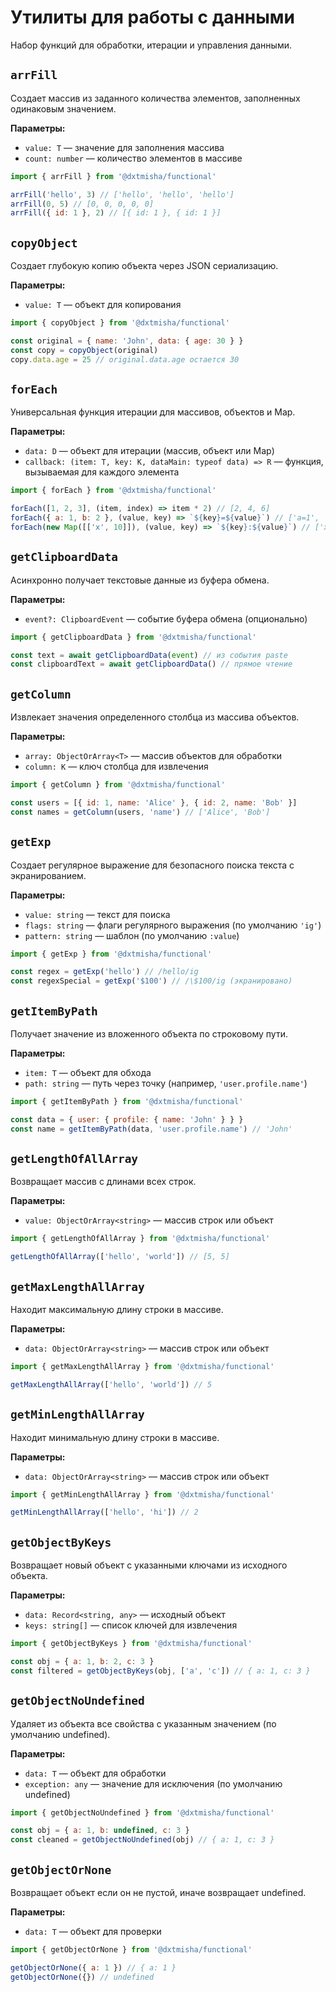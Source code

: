
<Meta title='@dxtmisha/functional/ru/Data Utils'/>

# Утилиты для работы с данными

Набор функций для обработки, итерации и управления данными.

## `arrFill`

Создает массив из заданного количества элементов, заполненных одинаковым значением.

**Параметры:**
- `value: T` — значение для заполнения массива
- `count: number` — количество элементов в массиве

```javascript
import { arrFill } from '@dxtmisha/functional'

arrFill('hello', 3) // ['hello', 'hello', 'hello']
arrFill(0, 5) // [0, 0, 0, 0, 0]
arrFill({ id: 1 }, 2) // [{ id: 1 }, { id: 1 }]
```

## `copyObject`

Создает глубокую копию объекта через JSON сериализацию.

**Параметры:**
- `value: T` — объект для копирования

```javascript
import { copyObject } from '@dxtmisha/functional'

const original = { name: 'John', data: { age: 30 } }
const copy = copyObject(original)
copy.data.age = 25 // original.data.age остается 30
```

## `forEach`

Универсальная функция итерации для массивов, объектов и Map.

**Параметры:**
- `data: D` — объект для итерации (массив, объект или Map)
- `callback: (item: T, key: K, dataMain: typeof data) => R` — функция, вызываемая для каждого элемента

```javascript
import { forEach } from '@dxtmisha/functional'

forEach([1, 2, 3], (item, index) => item * 2) // [2, 4, 6]
forEach({ a: 1, b: 2 }, (value, key) => `${key}=${value}`) // ['a=1', 'b=2']
forEach(new Map([['x', 10]]), (value, key) => `${key}:${value}`) // ['x:10']
```

## `getClipboardData`

Асинхронно получает текстовые данные из буфера обмена.

**Параметры:**
- `event?: ClipboardEvent` — событие буфера обмена (опционально)

```javascript
import { getClipboardData } from '@dxtmisha/functional'

const text = await getClipboardData(event) // из события paste
const clipboardText = await getClipboardData() // прямое чтение
```

## `getColumn`

Извлекает значения определенного столбца из массива объектов.

**Параметры:**
- `array: ObjectOrArray<T>` — массив объектов для обработки
- `column: K` — ключ столбца для извлечения

```javascript
import { getColumn } from '@dxtmisha/functional'

const users = [{ id: 1, name: 'Alice' }, { id: 2, name: 'Bob' }]
const names = getColumn(users, 'name') // ['Alice', 'Bob']
```

## `getExp`

Создает регулярное выражение для безопасного поиска текста с экранированием.

**Параметры:**
- `value: string` — текст для поиска
- `flags: string` — флаги регулярного выражения (по умолчанию `'ig'`)
- `pattern: string` — шаблон (по умолчанию `:value`)

```javascript
import { getExp } from '@dxtmisha/functional'

const regex = getExp('hello') // /hello/ig
const regexSpecial = getExp('$100') // /\$100/ig (экранировано)
```

## `getItemByPath`

Получает значение из вложенного объекта по строковому пути.

**Параметры:**
- `item: T` — объект для обхода
- `path: string` — путь через точку (например, `'user.profile.name'`)

```javascript
import { getItemByPath } from '@dxtmisha/functional'

const data = { user: { profile: { name: 'John' } } }
const name = getItemByPath(data, 'user.profile.name') // 'John'
```

## `getLengthOfAllArray`

Возвращает массив с длинами всех строк.

**Параметры:**
- `value: ObjectOrArray<string>` — массив строк или объект

```javascript
import { getLengthOfAllArray } from '@dxtmisha/functional'

getLengthOfAllArray(['hello', 'world']) // [5, 5]
```

## `getMaxLengthAllArray`

Находит максимальную длину строки в массиве.

**Параметры:**
- `data: ObjectOrArray<string>` — массив строк или объект

```javascript
import { getMaxLengthAllArray } from '@dxtmisha/functional'

getMaxLengthAllArray(['hello', 'world']) // 5
```

## `getMinLengthAllArray`

Находит минимальную длину строки в массиве.

**Параметры:**
- `data: ObjectOrArray<string>` — массив строк или объект

```javascript
import { getMinLengthAllArray } from '@dxtmisha/functional'

getMinLengthAllArray(['hello', 'hi']) // 2
```

## `getObjectByKeys`

Возвращает новый объект с указанными ключами из исходного объекта.

**Параметры:**
- `data: Record<string, any>` — исходный объект
- `keys: string[]` — список ключей для извлечения

```javascript
import { getObjectByKeys } from '@dxtmisha/functional'

const obj = { a: 1, b: 2, c: 3 }
const filtered = getObjectByKeys(obj, ['a', 'c']) // { a: 1, c: 3 }
```

## `getObjectNoUndefined`

Удаляет из объекта все свойства с указанным значением (по умолчанию undefined).

**Параметры:**
- `data: T` — объект для обработки
- `exception: any` — значение для исключения (по умолчанию undefined)

```javascript
import { getObjectNoUndefined } from '@dxtmisha/functional'

const obj = { a: 1, b: undefined, c: 3 }
const cleaned = getObjectNoUndefined(obj) // { a: 1, c: 3 }
```

## `getObjectOrNone`

Возвращает объект если он не пустой, иначе возвращает undefined.

**Параметры:**
- `data: T` — объект для проверки

```javascript
import { getObjectOrNone } from '@dxtmisha/functional'

getObjectOrNone({ a: 1 }) // { a: 1 }
getObjectOrNone({}) // undefined
```
